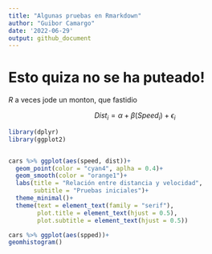 ```yaml
---
title: "Algunas pruebas en Rmarkdown"
author: "Guibor Camargo"
date: '2022-06-29'
output: github_document
---
```


# Esto quiza no se ha puteado!

*R* a veces jode un monton, que fastidio

$$
Dist_i = \alpha+\beta(Speed_i)+\epsilon_i 
$$

```r
library(dplyr)
library(ggplot2)


cars %>% ggplot(aes(speed, dist))+
  geom_point(color = "cyan4", aplha = 0.4)+
  geom_smooth(color = "orange1")+
  labs(title = "Relación entre distancia y velocidad",
       subtitle = "Pruebas iniciales")+
  theme_minimal()+
  theme(text = element_text(family = "serif"),
        plot.title = element_text(hjust = 0.5),
        plot.subtitle = element_text(hjust = 0.5))
```

```r
cars %>% ggplot(aes(spped))+
geomhistogram()
```
